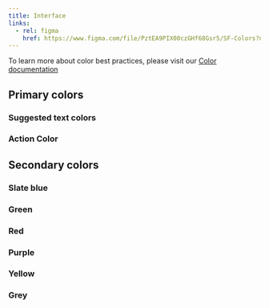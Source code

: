 ```yaml
---
title: Interface
links:
  - rel: figma
    href: https://www.figma.com/file/PztEA9PIX00czGHf68Gsr5/SF-Colors?node-id=16%3A3
---
```



To learn more about color best practices, please visit our [Color documentation](../../design/color)

## Primary colors

<LibraryRow>
  <ColorSwatch value={colors.blue.dark} label="Dark blue" />
  <ColorSwatch value={colors.blue[2]} label="Blue L2" />
  <ColorSwatch value={colors.blue[1]} label="Blue L1" />
  <ColorSwatch value={colors.black} label="Black" />
  <ColorSwatch value={colors.grey.dark} label="Dark grey" />
  <ColorSwatch value={colors.white} addBorder={true} label="White" />
</LibraryRow>

### Suggested text colors

<LibraryRow>
  <ColorSwatch value={colors.slate[4]} label="Slate L4" />
  <ColorSwatch value={colors.slate[2]} label="Slate L2" />
  <ColorSwatch value={colors.white} label="White" addBorder={true} />
</LibraryRow>

### Action Color

<LibraryRow>
  <ColorSwatch label="Bright blue" value={colors.blue.bright} />
</LibraryRow>

## Secondary colors

### Slate blue

<LibraryRow>
  <ColorSwatch label="L4" value={colors.slate[4]} />
  <ColorSwatch label="L3" value={colors.slate[3]} />
  <ColorSwatch label="L2" value={colors.slate[2]} />
  <ColorSwatch label="L1" value={colors.slate[1]} />
</LibraryRow>

### Green

<LibraryRow>
  <ColorSwatch label="L4" value={colors.green[4]} />
  <ColorSwatch label="L3" value={colors.green[3]} />
  <ColorSwatch label="L2" value={colors.green[2]} />
  <ColorSwatch label="L1" value={colors.green[1]} />
</LibraryRow>

### Red

<LibraryRow>
  <ColorSwatch label="L4" value={colors.red[4]} />
  <ColorSwatch label="L3" value={colors.red[3]} />
  <ColorSwatch label="L2" value={colors.red[2]} />
  <ColorSwatch label="L1" value={colors.red[1]} />
</LibraryRow>

### Purple

<LibraryRow>
  <ColorSwatch label="L4" value={colors.purple[4]} />
  <ColorSwatch label="L3" value={colors.purple[3]} />
  <ColorSwatch label="L2" value={colors.purple[2]} />
  <ColorSwatch label="L1" value={colors.purple[1]} />
</LibraryRow>

### Yellow

<LibraryRow>
  <ColorSwatch label="L4" value={colors.yellow[4]} />
  <ColorSwatch label="L3" value={colors.yellow[3]} />
  <ColorSwatch label="L2" value={colors.yellow[2]} />
  <ColorSwatch label="L1" value={colors.yellow[1]} />
</LibraryRow>

### Grey

<LibraryRow>
  <ColorSwatch label="L4" value={colors.grey[4]} />
  <ColorSwatch label="L3" value={colors.grey[3]} />
  <ColorSwatch label="L2" value={colors.grey[2]} />
  <ColorSwatch label="L1" value={colors.grey[1]} />
</LibraryRow>
